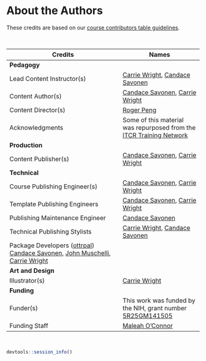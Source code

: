 
# About the Authors {-}

These credits are based on our [course contributors table guidelines](https://www.ottrproject.org/more_features.html#giving-credits-to-contributors).

&nbsp;
&nbsp;

|Credits|Names|
|-------|-----|
|**Pedagogy**||
|Lead Content Instructor(s)|[Carrie Wright], [Candace Savonen]|
|Content Author(s)| [Candace Savonen], [Carrie Wright]|
|Content Director(s)| [Roger Peng]|
|Acknowledgments| Some of this material was repurposed from the [ITCR Training Network](https://www.itcrtraining.org/)|
|**Production**||
|Content Publisher(s)| [Candace Savonen], [Carrie Wright]|
|**Technical**||
|Course Publishing Engineer(s)| [Candace Savonen], [Carrie Wright]|
|Template Publishing Engineers|[Candace Savonen], [Carrie Wright]|
|Publishing Maintenance Engineer|[Candace Savonen]|
|Technical Publishing Stylists|[Carrie Wright], [Candace Savonen]|
|Package Developers ([ottrpal]) [Candace Savonen], [John Muschelli], [Carrie Wright]|
|**Art and Design**||
|Illustrator(s)| [Carrie Wright][Candace Savonen]|
|**Funding**||
|Funder(s)| This work was funded by the NIH, grant number [5R25GM141505](https://reporter.nih.gov/search/k_pXzn8wfUeEvaWpnzIToA/project-details/10663171)|
|Funding Staff| [Maleah O'Connor](https://www.linkedin.com/in/maleah-o-connor)|

&nbsp;

```r
devtools::session_info()
```

<!-- Author information -->

[FirstName LastName]: link to personal website
[John Muschelli]: https://johnmuschelli.com/
[Candace Savonen]: https://www.cansavvy.com/
[Carrie Wright]: https://carriewright11.github.io/
[Roger Peng]: https://rdpeng.org/
<!-- Links -->

[ottrpal]: https://github.com/jhudsl/ottrpal

<!-- Fill out this table using these instructions: https://github.com/jhudsl/OTTR_Template/wiki/How-to-give-credits

For JHU courses, You will need to add Ira as a credit:

|Content Publisher|[Ira Gooding]|
...
[Ira Gooding]: https://publichealth.jhu.edu/faculty/4130/ira-gooding
-->
